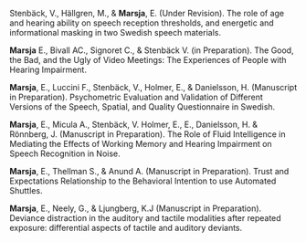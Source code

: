 
Stenbäck, V., Hällgren,  M., & **Marsja**, E. (Under Revision). The role of age and hearing ability on speech reception thresholds, and energetic and informational masking in two Swedish speech materials.

**Marsja** E., Bivall AC., Signoret C., & Stenbäck V. (in Preparation). The Good, the Bad, and the Ugly of Video Meetings: The Experiences of People with Hearing Impairment. 

**Marsja**, E., Luccini F., Stenbäck, V., Holmer, E., & Danielsson, H. (Manuscript in Preparation). Psychometric Evaluation and Validation of Different Versions of the Speech, Spatial, and Quality Questionnaire in Swedish.

**Marsja**, E., Micula A., Stenbäck, V. Holmer, E., E., Danielsson, H. & Rönnberg, J. (Manuscript in Preparation). The Role of Fluid Intelligence in Mediating the Effects of Working Memory and Hearing Impairment on Speech Recognition in Noise. 

**Marsja**, E., Thellman S., & Anund A. (Manuscript in Preparation). Trust and Expectations Relationship to the Behavioral Intention to use Automated Shuttles.

**Marsja**, E., Neely, G., & Ljungberg, K.J (Manuscript in Preparation). Deviance distraction in the auditory and tactile modalities after repeated exposure: differential aspects of tactile and auditory deviants.
